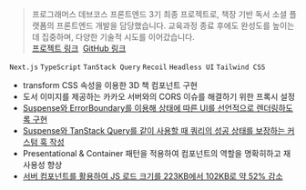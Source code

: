> 프로그래머스 데브코스 프론트엔드 3기 최종 프로젝트로, 책장 기반 독서 소셜 플랫폼의 프론트엔드 개발을 담당했습니다. 교육과정 종료 후에도 완성도를 높이는 데 집중하며, 다양한 기술적 시도를 이어갔습니다. <br /> [프로젝트 링크](https://dev.dadok.app)&nbsp; [GitHub 링크](https://github.com/prgrms-web-devcourse/Team-Gaerval-Dadok-FE)

`Next.js` `TypeScript` `TanStack Query` `Recoil` `Headless UI` `Tailwind CSS`

- transform CSS 속성을 이용한 3D 책 컴포넌트 구현
- 도서 이미지를 제공하는 카카오 서버와의 CORS 이슈를 해결하기 위한 프록시 설정
- [Suspense와 ErrorBoundary를 이용해 상태에 따른 UI를 선언적으로 렌더링하도록 구현](https://blog.minjong.dev/article/suspense-and-error-boundary)
- [Suspense와 TanStack Query를 같이 사용할 때 쿼리의 성공 상태를 보장하는 커스텀 훅 작성](https://blog.minjong.dev/article/return-success-data-type-at-use-query)
- Presentational & Container 패턴을 적용하여 컴포넌트의 역할을 명확히하고 재사용성 향상
- [서버 컴포넌트를 활용하여 JS 로드 크기를 223KB에서 102KB로 약 52% 감소](https://blog.minjong.dev/article/different-between-react-server-component-and-server-side-rendering)

